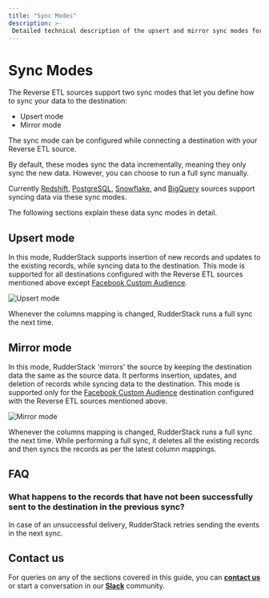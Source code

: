 ```yaml
---
title: "Sync Modes"
description: >-
 Detailed technical description of the upsert and mirror sync modes for the Reverse ETL sources.
---
```


# Sync Modes

The Reverse ETL sources support two sync modes that let you define how to sync your data to the destination:
* Upsert mode
* Mirror mode

The sync mode can be configured while connecting a destination with your Reverse ETL source.

<div class="infoBlock">

By default, these modes sync the data incrementally, meaning they only sync the new data. However, you can choose to run a full sync manually.
</div>

<div class="infoBlock">
Currently <a href = "https://www.rudderstack.com/docs/reverse-etl/amazon-redshift/">Redshift</a>, <a href = "https://www.rudderstack.com/docs/reverse-etl/postgresql/">PostgreSQL</a>, <a href = "https://www.rudderstack.com/docs/reverse-etl/snowflake/">Snowflake</a>, and <a href = "https://www.rudderstack.com/docs/reverse-etl/google-bigquery/">BigQuery</a> sources support syncing data via these sync modes.
</div>

The following sections explain these data sync modes in detail.

## Upsert mode

In this mode, RudderStack supports insertion of new records and updates to the existing records, while syncing data to the destination. This mode is supported for all destinations configured with the Reverse ETL sources mentioned above except <a href="https://www.rudderstack.com/docs/destinations/advertising/fb-custom-audience/">Facebook Custom Audience</a>.

<img src="../../assets/warehouse-actions-sources/upsert-mode.png" alt="Upsert mode" />

<div class="infoBlock">

Whenever the columns mapping is changed, RudderStack runs a full sync the next time.
</div>

## Mirror mode

In this mode, RudderStack 'mirrors' the source by keeping the destination data the same as the source data. It performs insertion, updates, and deletion of records while syncing data to the destination. This mode is supported only for the <a href="https://www.rudderstack.com/docs/destinations/advertising/fb-custom-audience/">Facebook Custom Audience</a> destination configured with the Reverse ETL sources mentioned above.

<img src="../../assets/warehouse-actions-sources/mirror-mode.png" alt="Mirror mode" />

<div class="infoBlock">

Whenever the columns mapping is changed, RudderStack runs a full sync the next time. While performing a full sync, it deletes all the existing records and then syncs the records as per the latest column mappings.
</div>

## FAQ

### What happens to the records that have not been successfully sent to the destination in the previous sync?

In case of an unsuccessful delivery, RudderStack retries sending the events in the next sync.

## Contact us

For queries on any of the sections covered in this guide, you can [**contact us**](mailto:%20docs@rudderstack.com) or start a conversation in our [**Slack**](https://rudderstack.com/join-rudderstack-slack-community) community.
